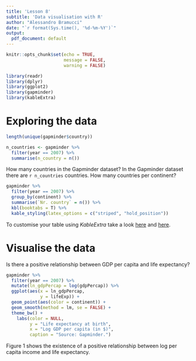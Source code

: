 ```yaml
---
title: 'Lesson 8'
subtitle: 'Data visualisation with R'
author: "Alessandro Bramucci"
date: "`r format(Sys.time(), '%d-%m-%Y')`"
output:
  pdf_document: default
---
```


```r

knitr::opts_chunk$set(echo = TRUE,
                      message = FALSE,
                      warning = FALSE)

library(readr)
library(dplyr)
library(ggplot2)
library(gapminder)
library(kableExtra)

```

# Exploring the data

```r

length(unique(gapminder$country))

n_countries <- gapminder %>%
  filter(year == 2007) %>%
  summarise(n_country = n())

```

How many countries in the Gapminder dataset? In the Gapminder dataset there are `r n_countries` countries. How many countries per continent?

```r
gapminder %>% 
  filter(year == 2007) %>% 
  group_by(continent) %>% 
  summarise(`Nr. country` = n()) %>% 
  kbl(booktabs = T) %>% 
  kable_styling(latex_options = c("striped", "hold_position"))
```

To customise your table using *KableExtra* take a look [here]([https://haozhu233.github.io/kableExtra/awesome_table_in_pdf.pdf) and [here](https://cran.r-project.org/web/packages/kableExtra/vignettes/awesome_table_in_html.html).

# Visualise the data

Is there a positive relationship between GDP per capita and life expectancy?

```r

gapminder %>% 
  filter(year == 2007) %>%
  mutate(ln_gdpPercap = log(gdpPercap)) %>% 
  ggplot(aes(x = ln_gdpPercap, 
             y = lifeExp)) +
  geom_point(aes(color = continent)) + 
  geom_smooth(method = lm, se = FALSE) + 
  theme_bw() + 
    labs(color = NULL,
         y = "Life expectancy at birth",
         x = "Log GDP per capita (in $)",
         caption = "Source: Gapminder.")

```

Figure 1 shows the existence of a positive relationship between log per capita income and life expectancy.

<!-- To cross-reference within the text use the bookdown output format in the YAML output field -->
<!-- bookdown::pdf_document2: default.  -->
<!-- Take a look here https://bookdown.org/yihui/rmarkdown-cookbook/cross-ref.html)  -->
